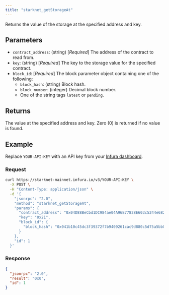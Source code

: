 ```yaml
---
title: "starknet_getStorageAt"
---
```



Returns the value of the storage at the specified address and key.

## Parameters

- `contract_address`: (string) [*Required*] The address of the contract to read from.
- `key`: (string) [*Required*] The key to the storage value for the specified contract.
- `block_id`: [*Required*] The block parameter object containing one of the following:
  - `block_hash`: (string) Block hash.
  - `block_number`: (integer) Decimal block number.
  - One of the string tags `latest` or `pending`.

## Returns

The value at the specified address and key.
Zero (0) is returned if no value is found.

## Example

Replace `YOUR-API-KEY` with an API key from your [Infura dashboard](https://infura.io/dashboard).

### Request

<Tabs>
<TabItem value="cURL">

```bash
curl https://starknet-mainnet.infura.io/v3/YOUR-API-KEY \
  -X POST \
  -H "Content-Type: application/json" \
  -d '{
    "jsonrpc": "2.0",
    "method": "starknet_getStorageAt",
    "params": {
      "contract_address": "0x04D88BeCbd1DC984ae04A96E77828E603c5244e68224903D92CA0a1Ff1C8e807",
      "key": "0x21",
      "block_id": {
        "block_hash": "0x041b10c45dc3f39372f7b9409261cac9d880c5d75a5bb077d028db20b1bd76c4"
      }
    },
    "id": 1
  }'
```

</TabItem>
</Tabs>

### Response

<Tabs>
<TabItem value="JSON">

```json
{
  "jsonrpc": "2.0",
  "result": "0x0",
  "id": 1
}
```

</TabItem>
</Tabs>
